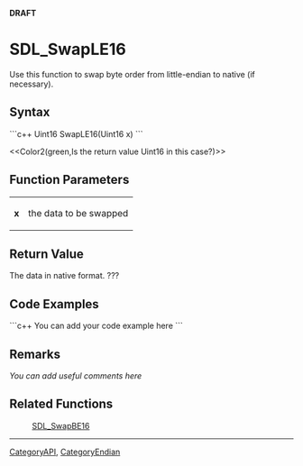 <!-- pragma section-numbers off -->
<!-- pragma disable-camelcase -->
'''DRAFT'''

= SDL_SwapLE16 =
Use this function to swap byte order from little-endian to native (if necessary).


== Syntax ==
```c++
Uint16 SwapLE16(Uint16 x)
```

<<Color2(green,Is the return value Uint16 in this case?)>>

== Function Parameters ==
{|
|'''x'''
|the data to be swapped
|}

== Return Value ==
The data in native format. ???

== Code Examples ==
```c++
You can add your code example here
```

== Remarks ==
''You can add useful comments here''

== Related Functions ==
:[[SDL_SwapBE16]]

----
[[CategoryAPI]], [[CategoryEndian]]
